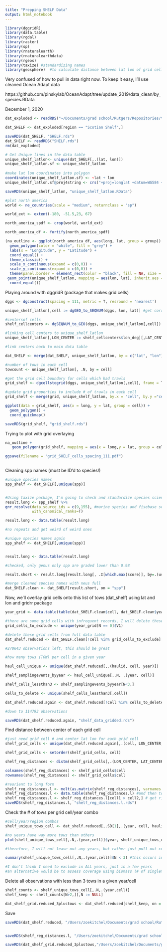```yaml
---
title: "Prepping SHELF Data"
output: html_notebook
---
```



```r
library(dggridR)
library(data.table)
library(rgdal)
library(raster)
library(sp)
library(rnaturalearth)
library(rnaturalearthdata)
library(rgeos)
library(taxize) #standardizing names
library(geosphere)  #to calculate distance between lat lon of grid cells
```


Very confused of how to pull in data right now. To keep it easy, I'll use cleaned Ocean Adapt data

https://github.com/pinskylab/OceanAdapt/tree/update_2019/data_clean/by_species.RData

December 1, 2020
```r
dat_exploded <- readRDS("~/Documents/grad school/Rutgers/Repositories/trawl_spatial_turnover/dat_exploded.rds")
```

```r
dat_SHELF <- dat_exploded[region == "Scotian Shelf",]

saveRDS(dat_SHELF, "SHELF.rds")
dat_SHELF <- readRDS("SHELF.rds")
rm(dat_exploded)
```

```r

# Get Unique lines in the data table
unique_shelf_latlon<- unique(dat_SHELF[,.(lat, lon)])
unique_shelf_latlon.sf <- unique_shelf_latlon
  
#make lat lon coordinates into polygon
coordinates(unique_shelf_latlon.sf) <- ~lat + lon
unique_shelf_latlon.sf@proj4string <- crs("+proj=longlat +datum=WGS84 +no_defs +ellps=WGS84 +towgs84=0,0,0")

saveRDS(unique_shelf_latlon, "unique_shelf_latlon.RData")

#plot north america
world <- ne_countries(scale = "medium", returnclass = "sp")

world_ext <- extent(-180, -51.5,23, 67)

north_america_spdf <- crop(world, world_ext)

north_america_df <- fortify(north_america_spdf)

(na_outline <- ggplot(north_america_df, aes(long, lat, group = group)) +
  geom_polygon(color = "white", fill = "grey") +
  labs(x = "Longitude", y = "Latitude") +
  coord_equal() +
  theme_classic() +
  scale_x_continuous(expand = c(0,0)) +
  scale_y_continuous(expand = c(0,0)) +
  theme(panel.border = element_rect(color = "black", fill = NA, size = 1)) +
 geom_point(unique_shelf_latlon, mapping = aes(lon, lat), inherit.aes = FALSE, shape = 18, size = 0.001, color = "red") +
  coord_equal())

```

Playing around with dggridR (package that makes grid cells)
```r
dggs <- dgconstruct(spacing = 111, metric = T, resround = 'nearest')

unique_shelf_latlon[,cell := dgGEO_to_SEQNUM(dggs, lon, lat)] #get corresponding grid cells for NEUS trawl

#centersof cells
shelf_cellcenters <- dgSEQNUM_to_GEO(dggs, unique_shelf_latlon[,cell])

#linking cell centers to unique_shelf_latlon
unique_shelf_latlon[,LON_CENTER := shelf_cellcenters$lon_deg][,LAT_CENTER := shelf_cellcenters$lat_deg]

#link centers back to main data table

dat_SHELF <- merge(dat_SHELF, unique_shelf_latlon, by = c("lat", "lon"))

#number of tows in each cell
towcount <- unique_shelf_latlon[, .N, by = cell]

#get the grid cell boundary for cells which had trawls
grid_shelf <- dgcellstogrid(dggs, unique_shelf_latlon[,cell], frame = T, wrapcells = F)

#update grid properties to include # of trawls in each cell
grid_shelf <- merge(grid, unique_shelf_latlon, by.x = "cell", by.y ="cell")

ggplot(data = grid_shelf, aes(x = long, y = lat, group = cell)) +
  geom_polygon() +
  coord_quickmap()

saveRDS(grid_shelf, "grid_shelf.rds")

```

Trying to plot with grid overlaying
```r

na_outline + 
   geom_polygon(grid_shelf, mapping = aes(x = long,y = lat, group = cell), inherit.aes = FALSE, color = "black", fill = NA, size = 0.1)

ggsave(filename = "grid_SHELF_cells_spacing_111.pdf")
  
```
Cleaning spp names (must be ID'd to species!)
```r
#unique species names
spp_shelf <- dat_SHELF[,unique(spp)]


#Using taxize package, I'm going to check and standardize species scientific names
result.long <- spp_shelf %>%
gnr_resolve(data_source_ids = c(9,155), #marine species and fisebase sources
            with_canonical_ranks=T)

result.long <- data.table(result.long)

#no repeats and get weird of weird ones

#unique species names again
spp_shelf <- dat_SHELF[,unique(spp)]


result.long <- data.table(result.long)

#checked, only genus only spp are graded lower than 0.98

result.short <- result.long[result.long[, .I[which.max(score)], by=.(user_supplied_name, matched_name2)]$V1][,spp := user_supplied_name][score > 0.75,]

#merge cleaned species names with neus full 
dat_SHELF.clean <- dat_SHELF[result.short, on = "spp"]

```


Now, we'll overlay grid cells onto this list of tows (dat_shelf) using lat and lon and gridrr package
```r

year_grid <- data.table(table(dat_SHELF.clean$cell, dat_SHELF.clean$year))

#there are some grid cells with infrequent records, I will delete these
grid_cells_to_exclude <- unique(year_grid[N == 0]$V1)

#delete these grid cells from full data table
dat_shelf.reduced <- dat_SHELF.clean[!cell %in% grid_cells_to_exclude]

#270643 observations left, this should be great

#how many tows (TOW) per cell in a given year

haul_cell_unique <- unique(dat_shelf.reduced[,.(haulid, cell, year)])

shelf_samplingevents_byyear <- haul_cell_unique[,.N, .(year, cell)]

shelf_cells_lessthan3 <- shelf_samplingevents_byyear[N<3,]

cells_to_delete <- unique(shelf_cells_lessthan3[,cell])

dat_shelf.reduced.again <- dat_shelf.reduced[!cell %in% cells_to_delete]

#down to 114793 observations

saveRDS(dat_shelf.reduced.again, "shelf_data_gridded.rds")

```

Find distance between center of each grid cell
```r
#just need grid cell # and center lat lon for each grid cell 
shelf_grid_cells <- unique(dat_shelf.reduced.again[,.(cell, LON_CENTER, LAT_CENTER)])

shelf_grid_cells <- setorder(shelf_grid_cells, cell)

shelf_reg_distances <- distm(shelf_grid_cells[,.(LON_CENTER, LAT_CENTER)])

colnames(shelf_reg_distances) <- shelf_grid_cells$cell
rownames(shelf_reg_distances) <- shelf_grid_cells$cell

#reorient to long form 
shelf_reg_distances.l <- melt(as.matrix(shelf_reg_distances), varnames = c("cell1", "cell2"), value.name = "distance(m)") #matrix to data frame
shelf_reg_distances.l <- data.table(shelf_reg_distances.l) #and then to data table
shelf_reg_distances.l <- shelf_reg_distances.l[cell1 > cell2,] # get rid of repetitions and self-comparisons
saveRDS(shelf_reg_distances.l, "shelf_reg_distances.l.rds")
```

Check the # of tows per grid cell/year combo
```r
#cell/year/region combos
shelf_unique_tows_cell <- dat_shelf.reduced[,.SD[1],.(year, cell, haulid)]

#no years have way more tows than others
plot(shelf_unique_tows_cell[,.N,.(year,cell)]$year, shelf_unique_tows_cell[,.N,.(year,cell)]$N)

#therefore, I will not leave out any years, but rather just pull out cells in years they are undersampled (<N=3, which is )

summary(shelf_unique_tows_cell[,.N,.(year,cell)]$N < 3) #this occurs in 112/946 cell/year combos  (12%)

#I don't think I need to exclude in ALL years, just in a few years
#an alternative would be to assess coverage using biomass (# of singletons and doubletons)

```

Delete all observations with less than 3 tows in a given year/cell
```r
shelf_counts <- shelf_unique_tows_cell[,.N,.(year,cell)]
shelf_keep <- shelf_counts[N>2,][,N := NULL]

dat_shelf_grid.reduced_3plustows <- dat_shelf.reduced[shelf_keep, on = .(cell, year)]


```


Save
```r
saveRDS(dat_shelf.reduced, "/Users/zoekitchel/Documents/grad school/Rutgers/Repositories/trawl_spatial_turnover/data/gridded/USA-SHELF/dat_SHELF_grid.reduced.rds")


saveRDS(shelf_reg_distances.l, "/Users/zoekitchel/Documents/grad school/Rutgers/Repositories/trawl_spatial_turnover/data/gridded/USA-SHELF/shelf_reg_distances.l.rds")

saveRDS(dat_shelf_grid.reduced_3plustows,"/Users/zoekitchel/Documents/grad school/Rutgers/Repositories/trawl_spatial_turnover/data/gridded/USA-SHELF/dat_SHELF_grid.reduced_3plustows.rds")


```
